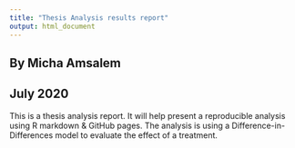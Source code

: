 ```yaml
---
title: "Thesis Analysis results report"
output: html_document
---
```



## By Micha Amsalem

## July 2020

This is a thesis analysis report. It will help present a reproducible analysis using R markdown & GitHub pages. The analysis is using a Difference-in-Differences model to evaluate the effect of a treatment. 

